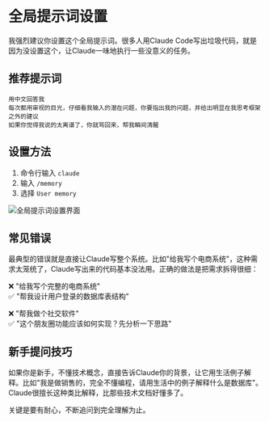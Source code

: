# 全局提示词设置

我强烈建议你设置这个全局提示词。很多人用Claude Code写出垃圾代码，就是因为没设置这个，让Claude一味地执行一些没意义的任务。

## 推荐提示词

```
用中文回答我
每次都用审视的目光，仔细看我输入的潜在问题，你要指出我的问题，并给出明显在我思考框架之外的建议
如果你觉得我说的太离谱了，你就骂回来，帮我瞬间清醒
```

## 设置方法

1. 命令行输入 `claude`
2. 输入 `/memory`
3. 选择 `User memory`

![全局提示词设置界面](/img/media/image2.png)

## 常见错误

最典型的错误就是直接让Claude写整个系统。比如"给我写个电商系统"，这种需求太笼统了，Claude写出来的代码基本没法用。正确的做法是把需求拆得很细：

❌ "给我写个完整的电商系统"  
✅ "帮我设计用户登录的数据库表结构"

❌ "帮我做个社交软件"  
✅ "这个朋友圈功能应该如何实现？先分析一下思路"

## 新手提问技巧

如果你是新手，不懂技术概念，直接告诉Claude你的背景，让它用生活例子解释。比如"我是做销售的，完全不懂编程，请用生活中的例子解释什么是数据库"。Claude很擅长这种类比解释，比那些技术文档好懂多了。

关键是要有耐心，不断追问到完全理解为止。